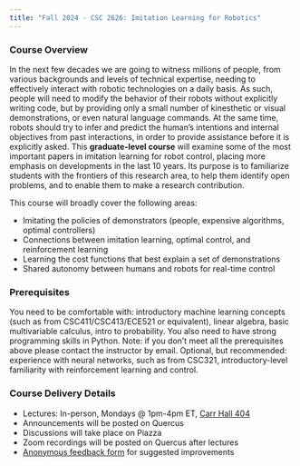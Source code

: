 ```yaml
---
title: "Fall 2024 - CSC 2626: Imitation Learning for Robotics"
---
```


### Course Overview

In the next few decades we are going to witness millions of people, from various backgrounds and levels of technical expertise, needing to effectively interact with robotic technologies on a daily basis. As such, people will need to modify the behavior of their robots without explicitly writing code, but by providing only a small number of kinesthetic or visual demonstrations, or even natural language commands. At the same time, robots should try to infer and predict the human's intentions and internal objectives from past interactions, in order to provide assistance before it is explicitly asked. This **graduate-level course** will examine some of the most important papers in imitation learning for robot control, placing more emphasis on developments in the last 10 years. Its purpose is to familiarize students with the frontiers of this research area, to help them identify open problems, and to enable them to make a research contribution.


This course will broadly cover the following areas:

* Imitating the policies of demonstrators (people, expensive algorithms, optimal controllers)
* Connections between imitation learning, optimal control, and reinforcement learning
* Learning the cost functions that best explain a set of demonstrations
* Shared autonomy between humans and robots for real-time control

### Prerequisites

You need to be comfortable with: introductory machine learning concepts (such as from CSC411/CSC413/ECE521 or equivalent), linear algebra, basic multivariable calculus, intro to probability. You also need to have strong programming skills in Python. Note: if you don't meet all the prerequisites above please contact the instructor by email. Optional, but recommended: experience with neural networks, such as from CSC321, introductory-level familiarity with reinforcement learning and control.

### Course Delivery Details

* Lectures: In-person, Mondays @ 1pm-4pm ET, [Carr Hall 404](https://g.co/kgs/RTTRTPa)
* Announcements will be posted on Quercus
* Discussions will take place on Piazza
* Zoom recordings will be posted on Quercus after lectures
* [Anonymous feedback form](https://www.surveymonkey.com/r/LJJV5LY) for suggested improvements